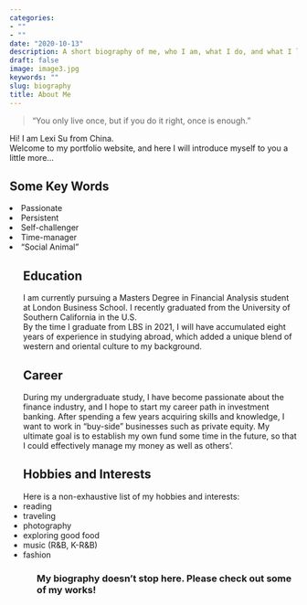 ```yaml
---
categories:
- ""
- ""
date: "2020-10-13"
description: A short biography of me, who I am, what I do, and what I like.
draft: false
image: image3.jpg
keywords: ""
slug: biography
title: About Me
---
```



>“You only live once, but if you do it right, once is enough.”
>

Hi! I am Lexi Su from China. <br/>
Welcome to my portfolio website, and here I will introduce myself to you a little more... 

## Some Key Words
<li> Passionate </li>
<li> Persistent </li>
<li> Self-challenger </li>
<li> Time-manager </li>
<li> "Social Animal" </li>
 <ul>

\newline
## Education
I am currently pursuing a Masters Degree in Financial Analysis student at London Business School. I recently graduated from the University of Southern California in the U.S. <br/>
By the time I graduate from LBS in 2021, I will have accumulated eight years of experience in studying abroad, which added a unique blend of western and oriental culture to my background.

## Career
During my undergraduate study, I have become passionate about the finance industry, and I hope to start my career path in investment banking. After spending a few years acquiring skills and knowledge, I want to work in "buy-side" businesses such as private equity. My ultimate goal is to establish my own fund some time in the future, so that I could effectively manage my money as well as others'.



## Hobbies and Interests
Here is a non-exhaustive list of my hobbies and interests:
<li> reading </li>
<li> traveling </li>
<li> photography </li>
<li> exploring good food </li>
<li> music (R&B, K-R&B) </li>
<li> fashion </li>
 <ul>

\newline
### My biography doesn't stop here. Please check out some of my works!